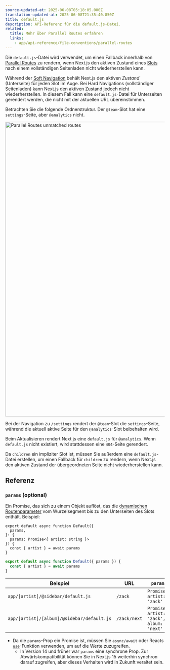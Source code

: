 ```yaml
---
source-updated-at: 2025-06-08T05:18:05.000Z
translation-updated-at: 2025-06-08T21:35:40.850Z
title: default.js
description: API-Referenz für die default.js-Datei.
related:
  title: Mehr über Parallel Routes erfahren
  links:
    - app/api-reference/file-conventions/parallel-routes
---
```


Die `default.js`-Datei wird verwendet, um einen Fallback innerhalb von [Parallel Routes](/docs/app/api-reference/file-conventions/parallel-routes) zu rendern, wenn Next.js den aktiven Zustand eines [Slots](/docs/app/api-reference/file-conventions/parallel-routes#slots) nach einem vollständigen Seitenladen nicht wiederherstellen kann.

Während der [Soft Navigation](/docs/app/getting-started/linking-and-navigating#client-side-transitions) behält Next.js den aktiven _Zustand_ (Unterseite) für jeden Slot im Auge. Bei Hard Navigations (vollständiger Seitenladen) kann Next.js den aktiven Zustand jedoch nicht wiederherstellen. In diesem Fall kann eine `default.js`-Datei für Unterseiten gerendert werden, die nicht mit der aktuellen URL übereinstimmen.

Betrachten Sie die folgende Ordnerstruktur. Der `@team`-Slot hat eine `settings`-Seite, aber `@analytics` nicht.

<Image
  alt="Parallel Routes unmatched routes"
  srcLight="/docs/light/parallel-routes-unmatched-routes.png"
  srcDark="/docs/dark/parallel-routes-unmatched-routes.png"
  width="1600"
  height="930"
/>

Bei der Navigation zu `/settings` rendert der `@team`-Slot die `settings`-Seite, während die aktuell aktive Seite für den `@analytics`-Slot beibehalten wird.

Beim Aktualisieren rendert Next.js eine `default.js` für `@analytics`. Wenn `default.js` nicht existiert, wird stattdessen eine `404`-Seite gerendert.

Da `children` ein impliziter Slot ist, müssen Sie außerdem eine `default.js`-Datei erstellen, um einen Fallback für `children` zu rendern, wenn Next.js den aktiven Zustand der übergeordneten Seite nicht wiederherstellen kann.

## Referenz

### `params` (optional)

Ein Promise, das sich zu einem Objekt auflöst, das die [dynamischen Routenparameter](/docs/app/api-reference/file-conventions/dynamic-routes) vom Wurzelsegment bis zu den Unterseiten des Slots enthält. Beispiel:

```tsx filename="app/[artist]/@sidebar/default.js" switcher
export default async function Default({
  params,
}: {
  params: Promise<{ artist: string }>
}) {
  const { artist } = await params
}
```

```jsx filename="app/[artist]/@sidebar/default.js" switcher
export default async function Default({ params }) {
  const { artist } = await params
}
```

| Beispiel                                    | URL          | `params`                                     |
| ------------------------------------------ | ------------ | -------------------------------------------- |
| `app/[artist]/@sidebar/default.js`         | `/zack`      | `Promise<{ artist: 'zack' }>`                |
| `app/[artist]/[album]/@sidebar/default.js` | `/zack/next` | `Promise<{ artist: 'zack', album: 'next' }>` |

- Da die `params`-Prop ein Promise ist, müssen Sie `async/await` oder Reacts [`use`](https://react.dev/reference/react/use)-Funktion verwenden, um auf die Werte zuzugreifen.
  - In Version 14 und früher war `params` eine synchrone Prop. Zur Abwärtskompatibilität können Sie in Next.js 15 weiterhin synchron darauf zugreifen, aber dieses Verhalten wird in Zukunft veraltet sein.
